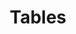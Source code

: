 ---
title: "Tables"
indexCards: none
navigation:
- partitioning
- iot
- temporary_tables
- external_tables
- storage_clauses
- organization_clauses
- identity_columns
- rowid
---